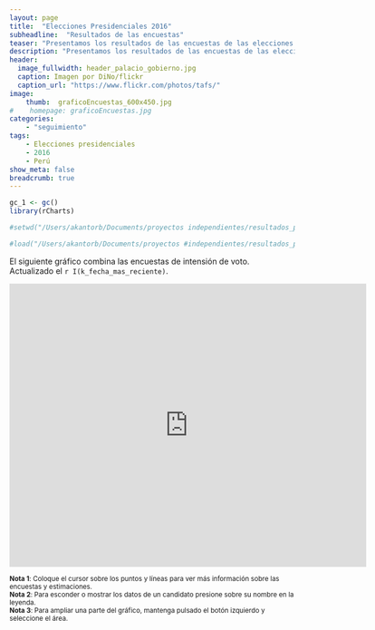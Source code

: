 ```yaml
---
layout: page
title:  "Elecciones Presidenciales 2016"
subheadline:  "Resultados de las encuestas"
teaser: "Presentamos los resultados de las encuestas de las elecciones presidenciales Perú 2016."
description: "Presentamos los resultados de las encuestas de las elecciones presidenciales Perú 2016."
header:
  image_fullwidth: header_palacio_gobierno.jpg
  caption: Imagen por DiNo/flickr
  caption_url: "https://www.flickr.com/photos/tafs/"
image:
    thumb:  graficoEncuestas_600x450.jpg
#    homepage: graficoEncuestas.jpg
categories:
    - "seguimiento"
tags:
    - Elecciones presidenciales
    - 2016 
    - Perú
show_meta: false
breadcrumb: true
---
```



```r

gc_1 <- gc()
library(rCharts)

#setwd("/Users/akantorb/Documents/proyectos independientes/resultados_pe/resultados_pe/gh-pages")

#load("/Users/akantorb/Documents/proyectos #independientes/resultados_pe/resultados_pe//data/encuestasPrimeraVueltaLong.RData")


```

El siguiente gráfico combina las encuestas de intensión de voto. Actualizado el `r I(k_fecha_mas_reciente)`.



<iframe src="https://plot.ly/~AlejandroKantor/202.embed?link=False"  style="width: 125%" frameBorder="0" height="500" scrolling="no" seamless="seamless" 
class="myIframe">
</iframe>


<script type="text/javascript" language="javascript"> 
$('.myIframe').css('height', $(window).height()+'px');
</script>

<sub>__Nota 1__: Coloque el cursor sobre los puntos y líneas para ver más información sobre las encuestas y estimaciones.</sub>
<br><sub>__Nota 2__: Para esconder o mostrar los datos de un candidato presione sobre su nombre en la leyenda.</sub>
<br><sub>__Nota 3__: Para ampliar una parte del gráfico, mantenga pulsado el botón izquierdo y seleccione el área. </sub>
<!--<iframe height="600" id="igraph" scrolling="no" seamless="seamless" src="https://plot.ly/~AlejandroKantor/202.embed" width="800" frameBorder="0"></iframe> -->

<!--
#```{r ,results='asis', warning=FALSE, echo=FALSE, comment=NA}
#
#js_t_1 <- dTable(dt_wide, sPaginationType = "full_numbers")
#js_t_1$show('iframe', cdn = TRUE)
#```
-->
